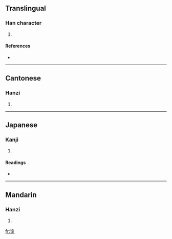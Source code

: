 ==Translingual==

===Han character===
{{Han char|rn=32|rad=土|as=07|sn=10|four=2710<sub>4</sub>|canj=竹水土 (HEG)}}

# {{defn|Han}}

====References====
* {{Han ref|kx=0229.110|dkj=05099|dj=0465.020|hdz=10445.120|uh=57BC|ud=22460|bh=D151|bd=53585}}

----

==Cantonese==

===Hanzi===
{{yue-hanzi|jyut=|y=yik6}}

# {{defn|Cantonese}}

----

==Japanese==

===Kanji===
{{ja-kanji|grade=|rs=土07}}

# {{defn|Japanese}}

====Readings====
* {{ja-readings|on=[[えき]] (eki), [[ゆく]] (yuku)|kun=}}

----

==Mandarin==

===Hanzi===
{{cmn-hanzi|pin=[[yì]] ([[yi4]])|wg=i<sup>4</sup>}}

# {{defn|Mandarin}}

[[fr:垼]]
